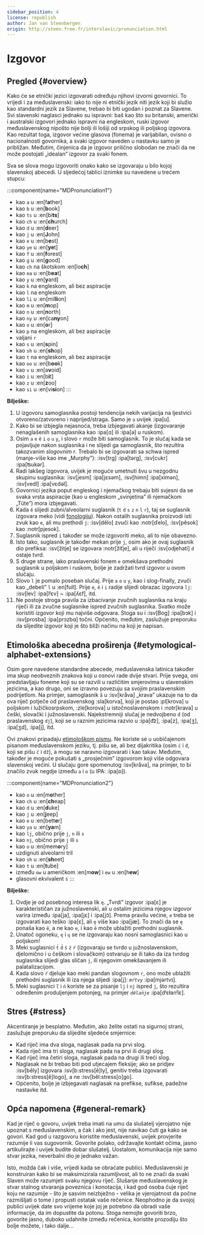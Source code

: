 ```yaml
---
sidebar_position: 4
license: republish
author: Jan van Steenbergen
origin: http://steen.free.fr/interslavic/pronunciation.html
---
```


# Izgovor

## Pregled \{#overview}

Kako će se etnički jezici izgovarati određuju njihovi izvorni govornici. To vrijedi i za međuslavenski: iako to nije ni etnički jezik niti jezik koji bi služio kao standardni jezik za Slavene, trebao bi biti ugodan i poznat za Slavene. Svi slavenski naglasci jednako su ispravni: baš kao što su britanski, američki i australski izgovori jednako ispravni na engleskom, ruski izgovor međuslavenskog nipošto nije bolji ili lošiji od srpskog ili poljskog izgovora. Kao rezultat toga, izgovor većine glasova (fonema) je varijabilan, ovisno o nacionalnosti govornika, a svaki izgovor naveden u nastavku samo je približan. Međutim, činjenica da je izgovor prilično slobodan ne znači da ne može postojati „idealan” izgovor za svaki fonem.

Sva se slova mogu izgovoriti onako kako se izgovaraju u bilo kojoj slavenskoj abecedi. U sljedećoj tablici iznimke su navedene u trećem stupcu:

:::component{name="MDPronunciation1"}
- kao `a` u :en[f**a**ther]
- kao `b` u :en[**b**ook]
- kao `ts` u :en[bi**ts**]
- kao `ch` u :en[**ch**urch]
- kao `d` u :en[**d**eer]
- kao `j` u :en[**J**ohn]
- kao `e` u :en[b**e**st]
- kao `ye` u :en[**ye**t]
- kao `f` u :en[**f**orest]
- kao `g` u :en[**g**ood]
- kao `ch` na škotskom :en[lo**ch**]
- kao `ea` u :en[b**ea**t]
- kao `y` u :en[**y**ard]
- kao `k` na engleskom, ali bez aspiracije
- kao `l` na engleskom
- kao `li` u :en[mil**li**on]
- kao `m` u :en[**m**op]
- kao `n` u :en[**n**orth]
- kao `ny` u :en[ca**ny**on]
- kao `o` u :en[**o**r]
- kao `p` na engleskom, ali bez aspiracije
- valjani `r`
- kao `s` u :en[**s**pin]
- kao `sh` u :en[**sh**op]
- kao `t` na engleskom, ali bez aspiracije
- kao `oo` u :en[b**oo**k]
- kao `v` u :en[a**v**oid]
- kao `i` u :en[b**i**t]
- kao `z` u :en[**z**oo]
- kao `si` u :en[vi**si**on]
:::

**Bilješke:**

1. U izgovoru samoglasnika postoji tendencija nekih varijacija na ljestvici otvoreno/zatvoreno i naprijed/straga. Samo je `u` uvijek :ipa[u].
2. Kako bi se izbjegla nejasnoća, treba izbjegavati akanje (izgovaranje nenaglašenih samoglasnika kao :ipa[ɑ] ili :ipa[ə] u ruskom).
3. Osim `a` `e` `ě` `i` `o` `u` `y`,  i slovo `r` može biti samoglasnik. To je slučaj kada se pojavljuje nakon suglasnika i ne slijedi ga samoglasnik, što rezultira takozvanim _slogovnim r_. Trebalo bi se izgovarati sa schwa ispred (manje-više kao ime „Murphy”): :isv[trg] :ipa[tərg], :isv[cukr] :ipa[ʦukər].
4. Radi lakšeg izgovora, uvijek je moguće umetnuti švu u nezgodnu skupinu suglasnika: :isv[jesm] :ipa[jɛsǝm], :isv[himn] :ipa[ximǝn], :isv[vedl] :ipa[vɛdǝl].
5. Govornici jezika poput engleskog i njemačkog trebaju biti svjesni da se svaka vrsta aspiracije (kao u engleskom „svinjetina” ili njemačkom „Tüte”) mora izbjegavati.
6. Kada `ě` slijedi zubni/alveolarni suglasnik (`t` `d` `s` `z` `n` `l` `r`), taj se suglasnik izgovara meko (vidi [fonologiju][1]). Nakon ostalih suglasnika proizvodi isti zvuk kao `e`, ali mu prethodi `j`: :isv[dělo] zvuči kao :notr[ďelo], :isv[pěsok]  kao :notr[pjesok].
7. Suglasnik ispred `i` također se može izgovoriti meko, ali to nije obavezno.
8. Isto tako, suglasnik je također mekan prije `j`, osim ako je ovaj suglasnik dio prefiksa: :isv[žitje] se izgovara :notr[žiťje], ali u riječi :isv[odjehati] `d` ostaje tvrd.
9. S druge strane, iako praslavenski fonem `e` omekšava prethodni suglasnik u poljskom i ruskom, bolje je zadržati tvrd izgovor u ovom slučaju.
10. Slovo `l` je pomalo poseban slučaj. Prije `a` `o` `u` `y`,  kao i slog-finally, zvuči kao „debeli” `l` u :en[full]. Prije `e`, `ě`  i `i` radije slijedi obrazac izgovora `lj`: :isv[lev] :ipa[lʲɛv]  \~ :ipa[ʎɛf], itd.
11. Ne postoje stroga pravila za izbacivanje zvučnih suglasnika na kraju riječi ili za zvučne suglasnike ispred zvučnih suglasnika. Svatko može koristiti izgovor koji mu najviše odgovara. Stoga su i :isv[Bog] :ipa[bɔk]  i :isv[prosba] :ipa[prɔzbɑ]  točni. Općenito, međutim, zaslužuje preporuku da slijedite izgovor koji je što bliži načinu na koji je napisan.

## Etimološka abecedna proširenja \{#etymological-alphabet-extensions}

Osim gore navedene standardne abecede, međuslavenska latinica također ima skup neobveznih znakova koji u osnovi rade dvije stvari. Prije svega, oni predstavljaju foneme koji su se razvili u različitim smjerovima u slavenskim jezicima, a kao drugo, oni se izravno povezuju sa svojim praslavenskim podrijetlom. Na primjer, samoglasnik `å` u :isv[kråva] „krava” ukazuje na to da ova riječ potječe od praslavenskog :sla[korva], koji je postao :pl[krova] u poljskom i lužičkosrpskom, :zle[korova] u istočnoslavenskom i :notr[krava] u češki, slovački i južnoslavenski. Najekstremniji slučaj je nedvojbeno `đ` (od praslavenskog `dj`), koji se u raznim jezicima razvio u :ipa[d͡z], :ipa[z], :ipa[ʒ], :ipa[ʒd], :ipa[j],  itd.

Ovi znakovi pripadaju [etimološkom pismu][2]. Ne koriste se u uobičajenom pisanom međuslavenskom jeziku, tj. pišu se, ali bez dijakritika (osim `ć` i `đ`, koji se pišu `č` i `dž`), a mogu se naravno izgovarati i kao takav. Međutim, također je moguće pokušati s „prosječnim” izgovorom koji više odgovara slavenskoj većini. U slučaju gore spomenutog :isv[kråva], na primjer, to bi značilo zvuk negdje između `a` i `o` (u IPA: :ipa[ɒ]).

:::component{name="MDPronunciation2"}
- kao `o` u :en[m**o**ther]
- kao `ch` u :en[**ch**eap]
- kao `d` u :en[**d**uke]
- kao `j` u :en[**j**eep]
- kao `e` u :en[bett**e**r]
- kao `ya` u :en[**ya**m]
- kao `lj`, obično prije `j`, `n`  ili `s`
- kao `nj`, obično prije `j` ili `s`
- kao `o` u :en[mem**o**ry]
- uzdignuti alveolarni tril
- kao `sh` u :en[**sh**eet]
- kao `t` u :en[**t**ube]
- između `ow` u američkom :en[m**ow**] i `ew` u :en[h**ew**]
- glasovni ekvivalent `ś`
:::

**Bilješke:**

1. Ovdje je od posebnog interesa lik `ę`. „Tvrdi” izgovor :ipa[ɛ] je karakterističan za južnoslavenski, ali u ostalim jezicima njegov izgovor varira između :ipa[ja], :ipa[jɛ]  i :ipa[jɔ̃]. Prema pravilu većine, `e` treba se izgovarati kao teško :ipa[ɛ], ali `ę` više kao :ipa[jæ]. To znači da se `ę` ponaša kao `ě`, a ne kao `e`, i kao `ě` može ublažiti prethodni suglasnik.
2. Unatoč ogoneku, `ę` i `ų` se ne izgovaraju kao nosni samoglasnici kao u poljskom!
3. Meki suglasnici `t́` `d́` `ś` `ź` `ŕ`  (izgovaraju se tvrdo u južnoslavenskom, djelomično i u češkom i slovačkom) ostvaruju se ili tako da iza tvrdog suglasnika slijedi glas sličan `j`, ili njegovim omekšavanjem ili palatalizacijom.
4. Kada slovo `ŕ` djeluje kao meki pandan slogovnom `r`, ono može ublažiti prethodni suglasnik ili iza njega slijedi :ipa[j]: _`mŕtvy`_ :ipa[mjǝrtvɪ].
5. Meki suglasnici `ľ` i `ń` koriste se za pisanje `lj` i `nj` ispred `j`, što rezultira određenim produljenjem potonjeg, na primjer _`dělańje`_ :ipa[dʲɛɫanʲĭɛ].

## Stres \{#stress}

Akcentiranje je besplatno. Međutim, ako želite ostati na sigurnoj strani, zaslužuje preporuku da slijedite sljedeće smjernice:

- Kad riječ ima dva sloga, naglasak pada na prvi slog.
- Kada riječ ima tri sloga, naglasak pada na prvi ili drugi slog.
- Kad riječ ima četiri sloga, naglasak pada na drugi ili treći slog.
- Naglasak ne bi trebao biti pod utjecajem fleksije; ako se pridjev :isv[běly] izgovara :isv[b:stress[ě]ly], genitiv treba izgovarati :isv[b:stress[ě]logo], a ne :isv[běl:stress[o]go].
- Općenito, bolje je izbjegavati naglasak na prefikse, sufikse, padežne nastavke itd.

## Opća napomena \{#general-remark}

Kad je riječ o govoru, uvijek treba imati na umu da slušatelj vjerojatno nije upoznat s međuslavenskim, a čak i ako jest, nije navikao čuti ga kako se govori. Kad god u razgovoru koristite međuslavenski, uvijek provjerite razumije li vas sugovornik. Govorite polako, održavajte kontakt očima, jasno artikulirajte i uvijek budite dobar slušatelj. Uostalom, komunikacija nije samo stvar jezika, neverbalni dio je jednako važan.

Isto, možda čak i više, vrijedi kada se obraćate publici. Međuslavenski je konstruiran kako bi se maksimizirala razumljivost, ali to ne znači da svaki Slaven može razumjeti svaku njegovu riječ. Slušanje međuslavenskog je stvar stalnog stvaranja poveznica i konotacija, i kad god osoba čuje riječ koju ne razumije - što je sasvim neizbježno - velika je vjerojatnost da počne razmišljati o tome i propusti ostatak vaše rečenice. Neophodno je da svojoj publici uvijek date svo vrijeme koje joj je potrebno da obradi vaše informacije, da im dopustite da potonu. Stoga nemojte govoriti brzo, govorite jasno, duboko udahnite između rečenica, koristite prozodiju što bolje možete, i tako dalje...

[1]: ./phonology.mdx#hard_and_soft

[2]: orthography.mdx#etymological_alphabet

